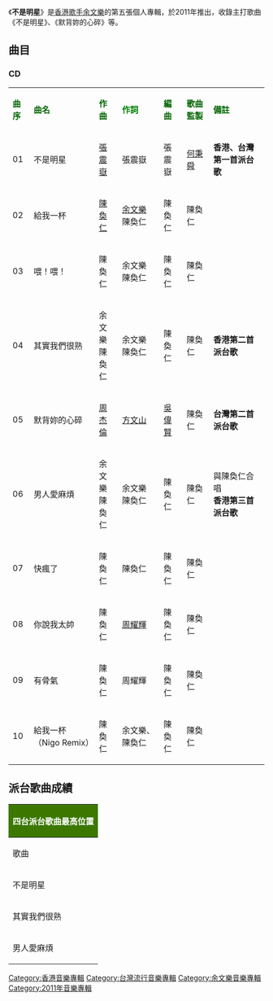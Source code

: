 {{Infobox album <!-- See Wikipedia:WikiProject_Albums -->
| name       = 不是明星
| type       = 專輯
| artist     = [[余文樂|余文樂]]
| cover      = 
| released   = 2011年4月13日
| recorded   = 2011年
| genre      = [[華語流行音樂|華語流行音樂]]
| length     = 
| label      = [[東亞唱片_(集團)|東亞唱片 (集團)]]
| producer   = [[陳奐仁|陳奐仁]]、[[何秉舜|何秉舜]]
<!-- 未知參數 | number     = 11 -->
| prev_title = [[Whether_Or_Not|Whether Or Not]]
| prev_year  = 2005
| next_title = 
| next_year  = 
}}
《'''不是明星'''》是[[香港|香港]][[歌手|歌手]][[余文樂|余文樂]]的第五張個人專輯，於2011年推出，收錄主打歌曲《不是明星》、《默背妳的心碎》等。

== 曲目 ==
=== CD===
{| class="wikitable"
|-
| <font color=darkgreen>'''曲序'''</font> || <font color=darkgreen>'''曲名'''</font> || <font color=darkgreen>'''作曲'''</font> || <font color=green>'''作詞'''</font> || <font color=darkgreen>'''編曲'''</font> || <font color=darkgreen>'''歌曲監製'''</font> || <font color=darkgreen>'''備註'''</font>
|-
| 01 || 不是明星 || [[張震嶽|張震嶽]] || 張震嶽 || 張震嶽 || [[何秉舜|何秉舜]] || '''香港、台灣第一首派台歌'''
|-
| 02 || 給我一杯 || [[陳奐仁|陳奐仁]] || [[余文樂|余文樂]]<br>陳奐仁 || 陳奐仁 || 陳奐仁 || 
|-
| 03 || 喂！喂！ || 陳奐仁 || 余文樂<br>陳奐仁 || 陳奐仁 || 陳奐仁 || 
|-
| 04 || 其實我們很熟 || 余文樂<br>陳奐仁 || 余文樂<br>陳奐仁 || 陳奐仁 || 陳奐仁 || '''香港第二首派台歌'''
|-
| 05 || 默背妳的心碎 || [[周杰倫|周杰倫]] || [[方文山|方文山]] || [[吳偉賢|吳偉賢]] || 陳奐仁 || '''台灣第二首派台歌'''
|-
| 06 || 男人愛麻煩 || 余文樂<br>陳奐仁 || 余文樂<br>陳奐仁 || 陳奐仁 || 陳奐仁 || 與陳奐仁合唱<br>'''香港第三首派台歌'''
|-
| 07 || 快瘋了  || 陳奐仁 || 陳奐仁 || 陳奐仁 || 陳奐仁 || 
|-
| 08 || 你說我太帥  || 陳奐仁 || [[周耀輝|周耀輝]] || 陳奐仁 || 陳奐仁 || 
|-
| 09 || 有骨氣  || 陳奐仁 || 周耀輝 || 陳奐仁 || 陳奐仁 || 
|-
| 10 || 給我一杯（Nigo Remix）  || 陳奐仁 || 余文樂、陳奐仁 || 陳奐仁 || 陳奐仁 || 
|}

==派台歌曲成績==
{| class="wikitable" cellpadding="1"
|-
! style="background:#3C7800; color:#FFFFFF" colspan="5" | '''四台派台歌曲最高位置'''
|-
| width="160"| 歌曲 || width="50"| 903 || width="50"| RTHK || width="50"| 997 || width="50"| TVB
|-
| 不是明星 || 4 || 19 || 3 || -
|-
| 其實我們很熟 || - || - || - || -
|-
| 男人愛麻煩 || - || - || - || -
|}

[[Category:香港音樂專輯|Category:香港音樂專輯]]
[[Category:台灣流行音樂專輯|Category:台灣流行音樂專輯]]
[[Category:余文樂音樂專輯|Category:余文樂音樂專輯]]
[[Category:2011年音樂專輯|Category:2011年音樂專輯]]